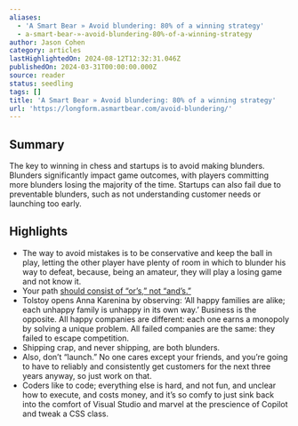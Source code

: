 ```yaml
---
aliases:
  - 'A Smart Bear » Avoid blundering: 80% of a winning strategy'
  - a-smart-bear-»-avoid-blundering-80%-of-a-winning-strategy
author: Jason Cohen
category: articles
lastHighlightedOn: 2024-08-12T12:32:31.046Z
publishedOn: 2024-03-31T00:00:00.000Z
source: reader
status: seedling
tags: []
title: 'A Smart Bear » Avoid blundering: 80% of a winning strategy'
url: 'https://longform.asmartbear.com/avoid-blundering/'
---
```

## Summary

The key to winning in chess and startups is to avoid making blunders. Blunders significantly impact game outcomes, with players committing more blunders losing the majority of the time. Startups can also fail due to preventable blunders, such as not understanding customer needs or launching too early.

## Highlights

- The way to avoid mistakes is to be conservative and keep the ball in play, letting the other player have plenty of room in which to blunder his way to defeat, because, being an amateur, they will play a losing game and not know it.
- Your path [should consist of “or’s,” not “and’s.”](https://longform.asmartbear.com/capturing-luck/)
- Tolstoy opens Anna Karenina by observing: ‘All happy families are alike; each unhappy family is unhappy in its own way.’ Business is the opposite. All happy companies are different: each one earns a monopoly by solving a unique problem. All failed companies are the same: they failed to escape competition.
- Shipping crap, and never shipping, are both blunders.
- Also, don’t “launch.” No one cares except your friends, and you’re going to have to reliably and consistently get customers for the next three years anyway, so just work on that.
- Coders like to code; everything else is hard, and not fun, and unclear how to execute, and costs money, and it’s so comfy to just sink back into the comfort of Visual Studio and marvel at the prescience of Copilot and tweak a CSS class.
